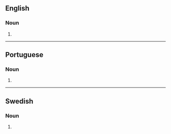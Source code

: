 ==English==

===Noun===
{{head|en|noun form}}

# {{plural of|pandeiro|lang=en}}

----

==Portuguese==

===Noun===
{{head|pt|noun plural form}}

# {{plural of|pandeiro|lang=pt}}

----

==Swedish==

===Noun===
{{head|sv|noun form}}

# {{sv-noun-form-indef-gen|pandeiro}}
